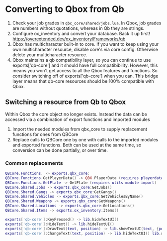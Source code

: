 # Converting to Qbox from Qb

1. Check your job grades in `qbx_core/shared/jobs.lua`. In Qbox, job grades are numbers without quotations, whereas in Qb they are strings.
2. Configure ox_inventory and convert your database. Back it up first! https://overextended.dev/ox_inventory/Frameworks/qb
3. Qbox has multicharacter built-in to core. If you want to keep using your own multicharacter resource, disable core's via core config. Otherwise delete your multicharacter resource.
4. Qbox maintains a qb compatibility layer, so you can continue to use exports['qb-core'] and it should have full compatibibility. However, this means you won't get access to all the Qbox features and functions. So consider switching off of exports['qb-core'] when you can. This bridge layer means that qb-core resources should be 100% compatible with Qbox.

## Switching a resource from Qb to Qbox
Within Qbox the core object no longer exists. Instead the data can be accessed via a combination of export functions and imported modules

1. Import the needed modules from qbx_core to supply replacement functions for ones from QBCore
2. Replace calls to QBCore one by one with calls to the imported modules and exported functions. Both can be used at the same time, so conversion can be done partially, or over time.

### Common replacements
```lua
QBCore.Functions. -> exports.qbx_core:
QBCore.Functions.GetPlayerData() -> QBX.PlayerData (requires playerdata module import)
QBCore.Functions.GetPlate -> GetPlate (requires utils module import)
QBCore.Shared.Jobs -> exports.qbx_core:GetJobs()
QBCore.Shared.Gangs -> exports.qbx_core:GetGangs()
QBCore.Shared.Vehicles -> exports.qbx_core:GetVehiclesByName()
QBCore.Shared.Weapons -> exports.qbx_core:GetWeapons()
QBCore.Shared.Locations -> exports.qbx_core:GetLocations()
QBCore.Shared.Items -> exports.ox_inventory:Items()

exports['qb-core']:KeyPressed() -> lib.hideTextUI()
exports['qb-core']:HideText() -> lib.hideTextUI()
exports['qb-core']:DrawText(text, position) -> lib.showTextUI(text, {position = position})
exports['qb-core']:ChangeText(text, position) -> lib.hideTextUI() lib.showTextUI(text, {position = position})
```
